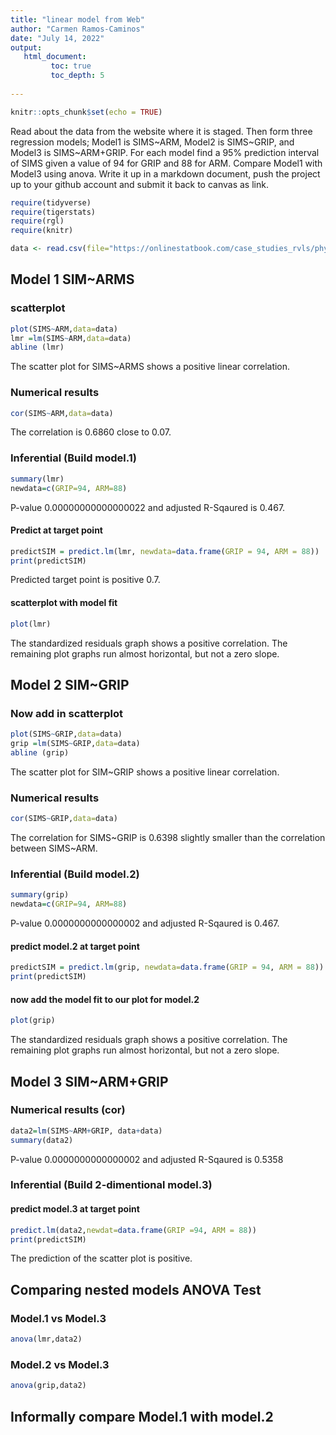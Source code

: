 ```yaml
---
title: "linear model from Web"
author: "Carmen Ramos-Caminos"
date: "July 14, 2022"
output:
   html_document:
         toc: true
         toc_depth: 5
        
---
```


```r
knitr::opts_chunk$set(echo = TRUE)
```

Read about the data from the website where it is staged.  Then form three regression models; Model1 is SIMS~ARM, Model2 is SIMS~GRIP, and Model3 is SIMS~ARM+GRIP. For each model find a 95% prediction interval of SIMS given a value of 94  for GRIP and 88 for ARM. Compare Model1 with Model3 using anova. Write it up in a markdown document, push the project up to your github account and submit it back to canvas as link. 

```r
require(tidyverse)
require(tigerstats)
require(rgl)
require(knitr)

```

```r
data <- read.csv(file="https://onlinestatbook.com/case_studies_rvls/physical_strength/data.txt",sep="",header=TRUE)  

```

## Model 1 SIM~ARMS 

### scatterplot 
```r
plot(SIMS~ARM,data=data)
lmr =lm(SIMS~ARM,data=data)
abline (lmr)
```

The scatter plot for SIMS~ARMS shows a positive linear correlation.

### Numerical results
```r
cor(SIMS~ARM,data=data)
```

The correlation is 0.6860 close to 0.07. 

### Inferential  (Build model.1)
```r
summary(lmr)
newdata=c(GRIP=94, ARM=88)
```

P-value 0.00000000000000022 and adjusted R-Sqaured is 0.467.

#### Predict at target point
```r
predictSIM = predict.lm(lmr, newdata=data.frame(GRIP = 94, ARM = 88))
print(predictSIM)
```

Predicted target point is positive 0.7.

#### scatterplot with model fit
```r
plot(lmr)
```
  
The standardized residuals graph shows a positive correlation. The remaining plot graphs run almost horizontal, but not a zero slope. 

## Model 2 SIM~GRIP 

### Now add in scatterplot
```r
plot(SIMS~GRIP,data=data)
grip =lm(SIMS~GRIP,data=data)
abline (grip)
```
  
The scatter plot for SIM~GRIP shows a positive linear correlation. 

### Numerical results 
```r
cor(SIMS~GRIP,data=data)
```

The correlation for SIMS~GRIP is 0.6398 slightly smaller than the correlation between SIMS~ARM. 

### Inferential  (Build model.2)
```r
summary(grip)
newdata=c(GRIP=94, ARM=88)
``` 
  
P-value 0.0000000000000002 and adjusted R-Sqaured is 0.467.

#### predict model.2 at target point
```r
predictSIM = predict.lm(grip, newdata=data.frame(GRIP = 94, ARM = 88))
print(predictSIM)
```
  
#### now add the model fit to our plot for model.2
```r
plot(grip)
```
  
The standardized residuals graph shows a positive correlation. The remaining plot graphs run almost horizontal, but not a zero slope. 


## Model 3 SIM~ARM+GRIP 

### Numerical results (cor)
```r
data2=lm(SIMS~ARM+GRIP, data+data)
summary(data2)
```
  
P-value 0.0000000000000002 and adjusted R-Sqaured is 0.5358

### Inferential  (Build 2-dimentional model.3)

#### predict model.3 at target point
```r
predict.lm(data2,newdat=data.frame(GRIP =94, ARM = 88))
print(predictSIM)
```
  
The prediction of the scatter plot is positive.

## Comparing nested models ANOVA Test

### Model.1 vs Model.3
```r
anova(lmr,data2)
```

### Model.2 vs Model.3
```r
anova(grip,data2)
```
  
## Informally compare Model.1 with model.2





